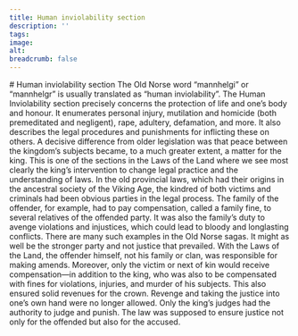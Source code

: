 ```yaml
---
title: Human inviolability section
description: ''
tags:
image: 
alt: 
breadcrumb: false
---
```



<SitatHero 
    title= 'From the Human inviolability section'
    ingress='“… the laws punish …”'  
    footer='Human Inviolability section, chapter 17'
/>

<Spacer height={12} />

<Container>
    # Human inviolability section
    <SubTextsCards items={site.mannhelgebolken} meta={meta} columns={3} gap={10} />
</Container>

<Work id="ubb-diplom-0130" />

<Container stil="firstletter text-left text-xl" margin={0}>
    The Old Norse word “mannhelgi” or “mannhelgr” is usually translated as “human inviolability”. The Human Inviolability section precisely concerns the protection of life and one’s body and honour. It enumerates personal injury, mutilation and homicide (both premeditated and negligent), rape, adultery, defamation, and more. It also describes the legal procedures and punishments for inflicting these on others. A decisive difference from older legislation was that peace between the kingdom’s subjects became, to a much greater extent, a matter for the king. This is one of the sections in the Laws of the Land where we see most clearly the king’s intervention to change legal practice and the understanding of laws. In the old provincial laws, which had their origins in the ancestral society of the Viking Age, the kindred of both victims and criminals had been obvious parties in the legal process. The family of the offender, for example, had to pay compensation, called a family fine, to several relatives of the offended party. It was also the family’s duty to avenge violations and injustices, which could lead to bloody and longlasting conflicts. There are many such examples in the Old Norse sagas. It might as well be the stronger party and not justice that prevailed. With the Laws of the Land, the offender himself, not his family or clan, was responsible for making amends. Moreover, only the victim or next of kin would receive compensation—in addition to the king, who was also to be compensated with fines for violations, injuries, and murder of his subjects. This also ensured solid revenues for the crown. Revenge and taking the justice into one’s own hand were no longer allowed. Only the king’s judges had the authority to judge and punish. The law was supposed to ensure justice not only for the offended but also for the accused.
</Container>


